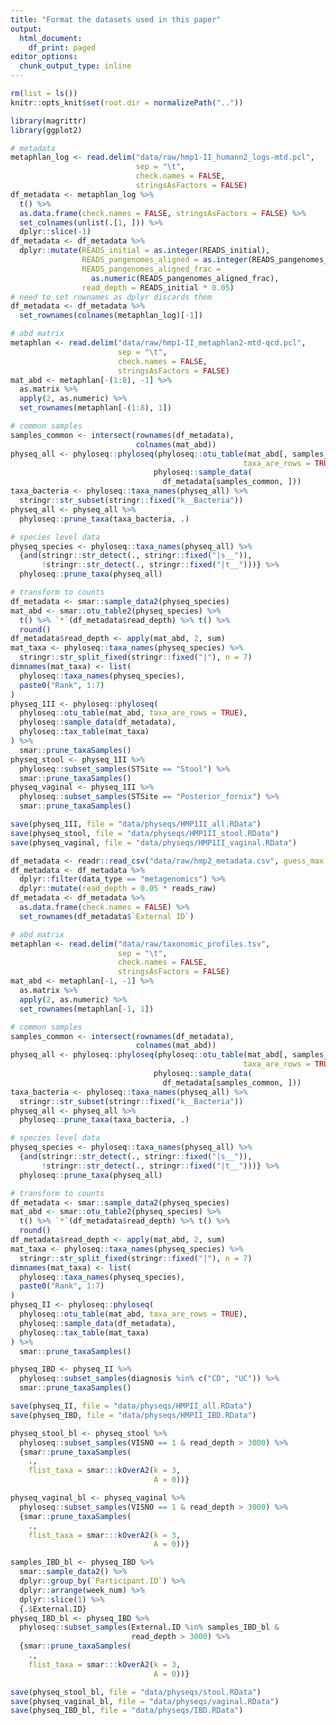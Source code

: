 ```yaml
---
title: "Format the datasets used in this paper"
output:
  html_document:
    df_print: paged
editor_options:
  chunk_output_type: inline
---
```

```r
rm(list = ls())
knitr::opts_knit$set(root.dir = normalizePath(".."))
```

```r
library(magrittr)
library(ggplot2)
```

```r
# metadata
metaphlan_log <- read.delim("data/raw/hmp1-II_humann2_logs-mtd.pcl",
                            sep = "\t",
                            check.names = FALSE,
                            stringsAsFactors = FALSE)
df_metadata <- metaphlan_log %>% 
  t() %>% 
  as.data.frame(check.names = FALSE, stringsAsFactors = FALSE) %>% 
  set_colnames(unlist(.[1, ])) %>% 
  dplyr::slice(-1)
df_metadata <- df_metadata %>% 
  dplyr::mutate(READS_initial = as.integer(READS_initial),
                READS_pangenomes_aligned = as.integer(READS_pangenomes_aligned),
                READS_pangenomes_aligned_frac = 
                  as.numeric(READS_pangenomes_aligned_frac),
                read_depth = READS_initial * 0.05)
# need to set rownames as dplyr discards them
df_metadata <- df_metadata %>% 
  set_rownames(colnames(metaphlan_log)[-1])

# abd matrix
metaphlan <- read.delim("data/raw/hmp1-II_metaphlan2-mtd-qcd.pcl",
                        sep = "\t",
                        check.names = FALSE,
                        stringsAsFactors = FALSE)
mat_abd <- metaphlan[-(1:8), -1] %>% 
  as.matrix %>% 
  apply(2, as.numeric) %>% 
  set_rownames(metaphlan[-(1:8), 1])

# common samples
samples_common <- intersect(rownames(df_metadata),
                            colnames(mat_abd))
physeq_all <- phyloseq::phyloseq(phyloseq::otu_table(mat_abd[, samples_common], 
                                                    taxa_are_rows = TRUE),
                                phyloseq::sample_data(
                                  df_metadata[samples_common, ]))
taxa_bacteria <- phyloseq::taxa_names(physeq_all) %>% 
  stringr::str_subset(stringr::fixed("k__Bacteria"))
physeq_all <- physeq_all %>% 
  phyloseq::prune_taxa(taxa_bacteria, .)

# species level data
physeq_species <- phyloseq::taxa_names(physeq_all) %>% 
  {and(stringr::str_detect(., stringr::fixed("|s__")),
       !stringr::str_detect(., stringr::fixed("|t__")))} %>% 
  phyloseq::prune_taxa(physeq_all)

# transform to counts
df_metadata <- smar::sample_data2(physeq_species)
mat_abd <- smar::otu_table2(physeq_species) %>% 
  t() %>% `*`(df_metadata$read_depth) %>% t() %>% 
  round()
df_metadata$read_depth <- apply(mat_abd, 2, sum)
mat_taxa <- phyloseq::taxa_names(physeq_species) %>% 
  stringr::str_split_fixed(stringr::fixed("|"), n = 7)
dimnames(mat_taxa) <- list(
  phyloseq::taxa_names(physeq_species),
  paste0("Rank", 1:7)
)
physeq_1II <- phyloseq::phyloseq(
  phyloseq::otu_table(mat_abd, taxa_are_rows = TRUE),
  phyloseq::sample_data(df_metadata),
  phyloseq::tax_table(mat_taxa)
) %>% 
  smar::prune_taxaSamples()
physeq_stool <- physeq_1II %>% 
  phyloseq::subset_samples(STSite == "Stool") %>% 
  smar::prune_taxaSamples()
physeq_vaginal <- physeq_1II %>% 
  phyloseq::subset_samples(STSite == "Posterior_fornix") %>% 
  smar::prune_taxaSamples()

save(physeq_1II, file = "data/physeqs/HMP1II_all.RData")
save(physeq_stool, file = "data/physeqs/HMP1II_stool.RData")
save(physeq_vaginal, file = "data/physeqs/HMP1II_vaginal.RData")
```

```r
df_metadata <- readr::read_csv("data/raw/hmp2_metadata.csv", guess_max = 10000)
df_metadata <- df_metadata %>% 
  dplyr::filter(data_type == "metagenomics") %>% 
  dplyr::mutate(read_depth = 0.05 * reads_raw)
df_metadata <- df_metadata %>% 
  as.data.frame(check.names = FALSE) %>% 
  set_rownames(df_metadata$`External ID`)

# abd matrix
metaphlan <- read.delim("data/raw/taxonomic_profiles.tsv",
                        sep = "\t",
                        check.names = FALSE,
                        stringsAsFactors = FALSE)
mat_abd <- metaphlan[-1, -1] %>% 
  as.matrix %>% 
  apply(2, as.numeric) %>% 
  set_rownames(metaphlan[-1, 1])

# common samples
samples_common <- intersect(rownames(df_metadata),
                            colnames(mat_abd))
physeq_all <- phyloseq::phyloseq(phyloseq::otu_table(mat_abd[, samples_common], 
                                                    taxa_are_rows = TRUE),
                                phyloseq::sample_data(
                                  df_metadata[samples_common, ]))
taxa_bacteria <- phyloseq::taxa_names(physeq_all) %>% 
  stringr::str_subset(stringr::fixed("k__Bacteria"))
physeq_all <- physeq_all %>% 
  phyloseq::prune_taxa(taxa_bacteria, .)

# species level data
physeq_species <- phyloseq::taxa_names(physeq_all) %>% 
  {and(stringr::str_detect(., stringr::fixed("|s__")),
       !stringr::str_detect(., stringr::fixed("|t__")))} %>% 
  phyloseq::prune_taxa(physeq_all)

# transform to counts
df_metadata <- smar::sample_data2(physeq_species)
mat_abd <- smar::otu_table2(physeq_species) %>% 
  t() %>% `*`(df_metadata$read_depth) %>% t() %>% 
  round()
df_metadata$read_depth <- apply(mat_abd, 2, sum)
mat_taxa <- phyloseq::taxa_names(physeq_species) %>% 
  stringr::str_split_fixed(stringr::fixed("|"), n = 7)
dimnames(mat_taxa) <- list(
  phyloseq::taxa_names(physeq_species),
  paste0("Rank", 1:7)
)
physeq_II <- phyloseq::phyloseq(
  phyloseq::otu_table(mat_abd, taxa_are_rows = TRUE),
  phyloseq::sample_data(df_metadata),
  phyloseq::tax_table(mat_taxa)
) %>% 
  smar::prune_taxaSamples()

physeq_IBD <- physeq_II %>% 
  phyloseq::subset_samples(diagnosis %in% c("CD", "UC")) %>% 
  smar::prune_taxaSamples()

save(physeq_II, file = "data/physeqs/HMPII_all.RData")
save(physeq_IBD, file = "data/physeqs/HMPII_IBD.RData")
```

```r
physeq_stool_bl <- physeq_stool %>% 
  phyloseq::subset_samples(VISNO == 1 & read_depth > 3000) %>% 
  {smar::prune_taxaSamples(
    .,
    flist_taxa = smar:::kOverA2(k = 3, 
                                A = 0))}

physeq_vaginal_bl <- physeq_vaginal %>% 
  phyloseq::subset_samples(VISNO == 1 & read_depth > 3000) %>% 
  {smar::prune_taxaSamples(
    .,
    flist_taxa = smar:::kOverA2(k = 3, 
                                A = 0))}

samples_IBD_bl <- physeq_IBD %>% 
  smar::sample_data2() %>% 
  dplyr::group_by(`Participant.ID`) %>% 
  dplyr::arrange(week_num) %>% 
  dplyr::slice(1) %>% 
  {.$External.ID}
physeq_IBD_bl <- physeq_IBD %>% 
  phyloseq::subset_samples(External.ID %in% samples_IBD_bl &
                           read_depth > 3000) %>% 
  {smar::prune_taxaSamples(
    .,
    flist_taxa = smar:::kOverA2(k = 3, 
                                A = 0))}

save(physeq_stool_bl, file = "data/physeqs/stool.RData")
save(physeq_vaginal_bl, file = "data/physeqs/vaginal.RData")
save(physeq_IBD_bl, file = "data/physeqs/IBD.RData")
```